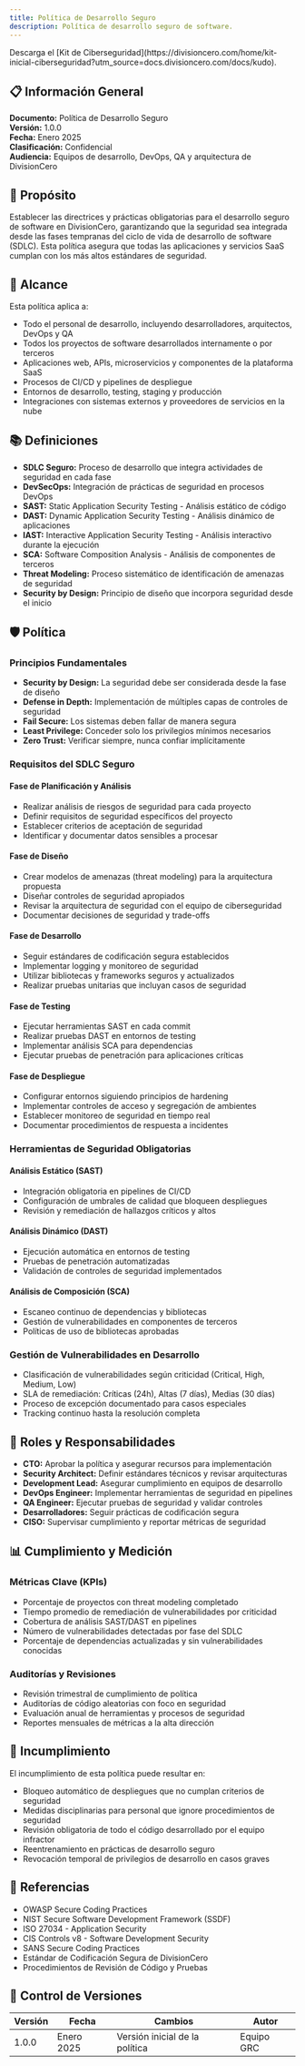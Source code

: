 ```yaml
---
title: Política de Desarrollo Seguro
description: Política de desarrollo seguro de software.
---
```


<Callout title="Quieres aprender más?">
  Descarga el [Kit de Ciberseguridad](https://divisioncero.com/home/kit-inicial-ciberseguridad?utm_source=docs.divisioncero.com/docs/kudo).
</Callout>

## 📋 Información General

**Documento:** Política de Desarrollo Seguro  
**Versión:** 1.0.0  
**Fecha:** Enero 2025  
**Clasificación:** Confidencial  
**Audiencia:** Equipos de desarrollo, DevOps, QA y arquitectura de DivisionCero

## 🎯 Propósito

Establecer las directrices y prácticas obligatorias para el desarrollo seguro de software en DivisionCero, garantizando que la seguridad sea integrada desde las fases tempranas del ciclo de vida de desarrollo de software (SDLC). Esta política asegura que todas las aplicaciones y servicios SaaS cumplan con los más altos estándares de seguridad.

## 🏢 Alcance

Esta política aplica a:
- Todo el personal de desarrollo, incluyendo desarrolladores, arquitectos, DevOps y QA
- Todos los proyectos de software desarrollados internamente o por terceros
- Aplicaciones web, APIs, microservicios y componentes de la plataforma SaaS
- Procesos de CI/CD y pipelines de despliegue
- Entornos de desarrollo, testing, staging y producción
- Integraciones con sistemas externos y proveedores de servicios en la nube

## 📚 Definiciones

- **SDLC Seguro:** Proceso de desarrollo que integra actividades de seguridad en cada fase
- **DevSecOps:** Integración de prácticas de seguridad en procesos DevOps
- **SAST:** Static Application Security Testing - Análisis estático de código
- **DAST:** Dynamic Application Security Testing - Análisis dinámico de aplicaciones
- **IAST:** Interactive Application Security Testing - Análisis interactivo durante la ejecución
- **SCA:** Software Composition Analysis - Análisis de componentes de terceros
- **Threat Modeling:** Proceso sistemático de identificación de amenazas de seguridad
- **Security by Design:** Principio de diseño que incorpora seguridad desde el inicio

## 🛡️ Política

### Principios Fundamentales
- **Security by Design:** La seguridad debe ser considerada desde la fase de diseño
- **Defense in Depth:** Implementación de múltiples capas de controles de seguridad
- **Fail Secure:** Los sistemas deben fallar de manera segura
- **Least Privilege:** Conceder solo los privilegios mínimos necesarios
- **Zero Trust:** Verificar siempre, nunca confiar implícitamente

### Requisitos del SDLC Seguro

#### Fase de Planificación y Análisis
- Realizar análisis de riesgos de seguridad para cada proyecto
- Definir requisitos de seguridad específicos del proyecto
- Establecer criterios de aceptación de seguridad
- Identificar y documentar datos sensibles a procesar

#### Fase de Diseño
- Crear modelos de amenazas (threat modeling) para la arquitectura propuesta
- Diseñar controles de seguridad apropiados
- Revisar la arquitectura de seguridad con el equipo de ciberseguridad
- Documentar decisiones de seguridad y trade-offs

#### Fase de Desarrollo
- Seguir estándares de codificación segura establecidos
- Implementar logging y monitoreo de seguridad
- Utilizar bibliotecas y frameworks seguros y actualizados
- Realizar pruebas unitarias que incluyan casos de seguridad

#### Fase de Testing
- Ejecutar herramientas SAST en cada commit
- Realizar pruebas DAST en entornos de testing
- Implementar análisis SCA para dependencias
- Ejecutar pruebas de penetración para aplicaciones críticas

#### Fase de Despliegue
- Configurar entornos siguiendo principios de hardening
- Implementar controles de acceso y segregación de ambientes
- Establecer monitoreo de seguridad en tiempo real
- Documentar procedimientos de respuesta a incidentes

### Herramientas de Seguridad Obligatorias

#### Análisis Estático (SAST)
- Integración obligatoria en pipelines de CI/CD
- Configuración de umbrales de calidad que bloqueen despliegues
- Revisión y remediación de hallazgos críticos y altos

#### Análisis Dinámico (DAST)
- Ejecución automática en entornos de testing
- Pruebas de penetración automatizadas
- Validación de controles de seguridad implementados

#### Análisis de Composición (SCA)
- Escaneo continuo de dependencias y bibliotecas
- Gestión de vulnerabilidades en componentes de terceros
- Políticas de uso de bibliotecas aprobadas

### Gestión de Vulnerabilidades en Desarrollo
- Clasificación de vulnerabilidades según criticidad (Critical, High, Medium, Low)
- SLA de remediación: Críticas (24h), Altas (7 días), Medias (30 días)
- Proceso de excepción documentado para casos especiales
- Tracking continuo hasta la resolución completa

## 👥 Roles y Responsabilidades

- **CTO:** Aprobar la política y asegurar recursos para implementación
- **Security Architect:** Definir estándares técnicos y revisar arquitecturas
- **Development Lead:** Asegurar cumplimiento en equipos de desarrollo
- **DevOps Engineer:** Implementar herramientas de seguridad en pipelines
- **QA Engineer:** Ejecutar pruebas de seguridad y validar controles
- **Desarrolladores:** Seguir prácticas de codificación segura
- **CISO:** Supervisar cumplimiento y reportar métricas de seguridad

## 📊 Cumplimiento y Medición

### Métricas Clave (KPIs)
- Porcentaje de proyectos con threat modeling completado
- Tiempo promedio de remediación de vulnerabilidades por criticidad
- Cobertura de análisis SAST/DAST en pipelines
- Número de vulnerabilidades detectadas por fase del SDLC
- Porcentaje de dependencias actualizadas y sin vulnerabilidades conocidas

### Auditorías y Revisiones
- Revisión trimestral de cumplimiento de política
- Auditorías de código aleatorias con foco en seguridad
- Evaluación anual de herramientas y procesos de seguridad
- Reportes mensuales de métricas a la alta dirección

## 🚨 Incumplimiento

El incumplimiento de esta política puede resultar en:
- Bloqueo automático de despliegues que no cumplan criterios de seguridad
- Medidas disciplinarias para personal que ignore procedimientos de seguridad
- Revisión obligatoria de todo el código desarrollado por el equipo infractor
- Reentrenamiento en prácticas de desarrollo seguro
- Revocación temporal de privilegios de desarrollo en casos graves

## 📖 Referencias

- OWASP Secure Coding Practices
- NIST Secure Software Development Framework (SSDF)
- ISO 27034 - Application Security
- CIS Controls v8 - Software Development Security
- SANS Secure Coding Practices
- Estándar de Codificación Segura de DivisionCero
- Procedimientos de Revisión de Código y Pruebas

## 📝 Control de Versiones

| Versión | Fecha | Cambios | Autor |
|---------|-------|---------|-------|
| 1.0.0 | Enero 2025 | Versión inicial de la política | Equipo GRC |

